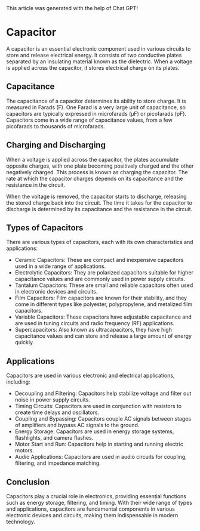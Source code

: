 
<Callout type="info" emoji="🤖">
  This article was generated with the help of Chat GPT!
</Callout>

# Capacitor

A capacitor is an essential electronic component used in various circuits to store and release electrical energy. It consists of two conductive plates separated by an insulating material known as the dielectric. When a voltage is applied across the capacitor, it stores electrical charge on its plates.

## Capacitance

The capacitance of a capacitor determines its ability to store charge. It is measured in Farads (F). One Farad is a very large unit of capacitance, so capacitors are typically expressed in microfarads (μF) or picofarads (pF). Capacitors come in a wide range of capacitance values, from a few picofarads to thousands of microfarads.

## Charging and Discharging

When a voltage is applied across the capacitor, the plates accumulate opposite charges, with one plate becoming positively charged and the other negatively charged. This process is known as charging the capacitor. The rate at which the capacitor charges depends on its capacitance and the resistance in the circuit.

When the voltage is removed, the capacitor starts to discharge, releasing the stored charge back into the circuit. The time it takes for the capacitor to discharge is determined by its capacitance and the resistance in the circuit.

## Types of Capacitors

There are various types of capacitors, each with its own characteristics and applications:

- Ceramic Capacitors: These are compact and inexpensive capacitors used in a wide range of applications.
- Electrolytic Capacitors: They are polarized capacitors suitable for higher capacitance values and are commonly used in power supply circuits.
- Tantalum Capacitors: These are small and reliable capacitors often used in electronic devices and circuits.
- Film Capacitors: Film capacitors are known for their stability, and they come in different types like polyester, polypropylene, and metalized film capacitors.
- Variable Capacitors: These capacitors have adjustable capacitance and are used in tuning circuits and radio frequency (RF) applications.
- Supercapacitors: Also known as ultracapacitors, they have high capacitance values and can store and release a large amount of energy quickly.

## Applications

Capacitors are used in various electronic and electrical applications, including:

- Decoupling and Filtering: Capacitors help stabilize voltage and filter out noise in power supply circuits.
- Timing Circuits: Capacitors are used in conjunction with resistors to create time delays and oscillators.
- Coupling and Bypassing: Capacitors couple AC signals between stages of amplifiers and bypass AC signals to the ground.
- Energy Storage: Capacitors are used in energy storage systems, flashlights, and camera flashes.
- Motor Start and Run: Capacitors help in starting and running electric motors.
- Audio Applications: Capacitors are used in audio circuits for coupling, filtering, and impedance matching.

## Conclusion

Capacitors play a crucial role in electronics, providing essential functions such as energy storage, filtering, and timing. With their wide range of types and applications, capacitors are fundamental components in various electronic devices and circuits, making them indispensable in modern technology.
